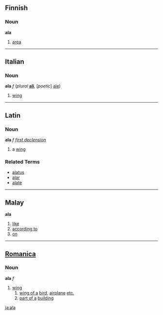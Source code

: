==Finnish==
===Noun===
'''ala'''
#[[area]]

----
==Italian==
===Noun===
'''ala''' ''f'' (''plural'' '''[[ali]]''', [''poetic''] [[ale]]) <!--this is the only plural; the plural is irregular-->

#[[wing]]

----

==Latin==
===Noun===
'''ala''' ''f'' ''[[Wiktionary Appendix:Latin first declension|first declension]]''

#a [[wing]]

===Related Terms===
*[[alatus]]
*[[alar]]
*[[alate]]
----

==Malay==
'''ala'''

# [[like]]
# [[according to]]
# [[on]]

----

==[[Romanica]]==
===Noun===
'''ala''' ''f''
#[[wing]] 
## [[wing of a]] [[bird]], [[airplane]] [[etc.]] 
## [[part of a]] [[building]]

[[ja:ala]]
